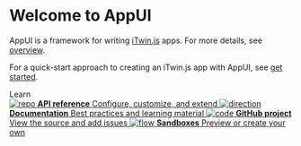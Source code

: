 
<Meta title="Introduction" />

<style>
  {`
    .subheading {
      --mediumdark: '#999999';
      font-weight: 700;
      font-size: 13px;
      color: #999;
      letter-spacing: 6px;
      line-height: 24px;
      text-transform: uppercase;
      margin-bottom: 12px;
      margin-top: 40px;
    }

    .link-list {
      display: grid;
      grid-template-columns: 1fr;
      grid-template-rows: 1fr 1fr;
      row-gap: 10px;
    }

    @media (min-width: 620px) {
      .link-list {
        row-gap: 20px;
        column-gap: 20px;
        grid-template-columns: 1fr 1fr;
      }
    }

    @media all and (-ms-high-contrast:none) {
    .link-list {
        display: -ms-grid;
        -ms-grid-columns: 1fr 1fr;
        -ms-grid-rows: 1fr 1fr;
      }
    }

    .link-item {
      display: block;
      padding: 20px;
      border: 1px solid #00000010;
      border-radius: 5px;
      transition: background 150ms ease-out, border 150ms ease-out, transform 150ms ease-out;
      color: #333333;
      display: flex;
      align-items: flex-start;
    }

    .link-item:hover {
      border-color: #1EA7FD50;
      transform: translate3d(0, -3px, 0);
      box-shadow: rgba(0, 0, 0, 0.08) 0 3px 10px 0;
    }

    .link-item:active {
      border-color: #1EA7FD;
      transform: translate3d(0, 0, 0);
    }

    .link-item strong {
      font-weight: 700;
      display: block;
      margin-bottom: 2px;
    }

    .link-item img {
      height: 40px;
      width: 40px;
      margin-right: 15px;
      flex: none;
    }

    .link-item span,
    .link-item p {
      margin: 0;
      font-size: 14px;
      line-height: 20px;
    }
  `}
</style>

# Welcome to AppUI

AppUI is a framework for writing [iTwin.js](https://www.itwinjs.org/) apps. For more details, see [overview](https://www.itwinjs.org/ui/appui/).

For a quick-start approach to creating an iTwin.js app with AppUI, see [get started](https://www.itwinjs.org/ui/appui/get-started/).

<div className="subheading">Learn</div>

<div className="link-list">
  <a
    className="link-item"
    href="https://www.itwinjs.org/reference/appui-react/"
    target="_blank"
  >
    <img src={Repo} alt="repo" />
    <span>
      <strong>API reference</strong>
      Configure, customize, and extend
    </span>
  </a>
  <a className="link-item" href="https://www.itwinjs.org/ui/" target="_blank">
    <img src={Direction} alt="direction" />
    <span>
      <strong>Documentation</strong>
      Best practices and learning material
    </span>
  </a>
  <a
    className="link-item"
    href="https://github.com/iTwin/appui"
    target="_blank"
  >
    <img src={Code} alt="code" />
    <span>
      <strong>GitHub project</strong>
      View the source and add issues
    </span>
  </a>
  <a
    className="link-item"
    href="https://www.itwinjs.org/sandboxes/"
    target="_blank"
  >
    <img src={Flow} alt="flow" />
    <span>
      <strong>Sandboxes</strong>
      Preview or create your own
    </span>
  </a>
</div>
